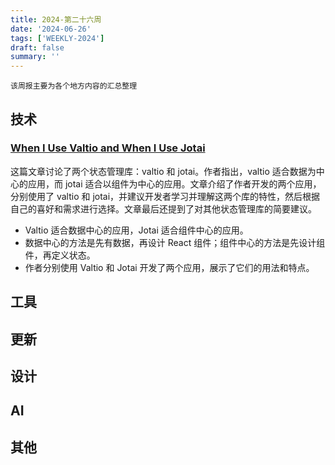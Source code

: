 ```yaml
---
title: 2024-第二十六周
date: '2024-06-26'
tags: ['WEEKLY-2024']
draft: false
summary: ''
---
```


`该周报主要为各个地方内容的汇总整理`

<TOCInlineWithSticky toc={props.toc} />

## 技术

### [When I Use Valtio and When I Use Jotai](https://blog.axlight.com/posts/when-i-use-valtio-and-when-i-use-jotai/)

这篇文章讨论了两个状态管理库：valtio 和 jotai。作者指出，valtio 适合数据为中心的应用，而 jotai 适合以组件为中心的应用。文章介绍了作者开发的两个应用，分别使用了 valtio 和 jotai，并建议开发者学习并理解这两个库的特性，然后根据自己的喜好和需求进行选择。文章最后还提到了对其他状态管理库的简要建议。

- Valtio 适合数据中心的应用，Jotai 适合组件中心的应用。
- 数据中心的方法是先有数据，再设计 React 组件；组件中心的方法是先设计组件，再定义状态。
- 作者分别使用 Valtio 和 Jotai 开发了两个应用，展示了它们的用法和特点。

## 工具

## 更新

## 设计

## AI

## 其他

